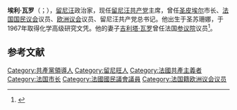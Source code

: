 '''埃利·瓦罗'''（{{lang-fr|Élie Hoarau}}；{{bd|1938年|7月8日}}），[[留尼汪|留尼汪]]政治家，现任[[留尼汪共产党|留尼汪共产党]]主席，曾任[[圣皮埃尔_(留尼汪)|圣皮埃尔]]市长、[[法国|法国]][[國民議會_(法國)|国民议会]]议员、[[欧洲议会|欧洲议会]]议员、留尼汪共产党总书记。他出生于圣苏珊娜，于1967年取得化学高级研究文凭。他的妻子[[吉利塔·瓦罗|吉利塔·瓦罗]]曾任法国[[参议院_(法国)|参议院]]议员<ref name=hoarau>{{cite web| url = http://www.europarl.europa.eu/members/expert/committees/view.do?committee=2874&partNumber=1&language=EN&id=96881 | title = Elie Hoarau | accessdate = 2010-09-09 | publisher = European Parliament}}</ref>。

== 参考文献 ==
{{reflist}}

[[Category:共產黨領導人|Category:共產黨領導人]]
[[Category:留尼旺人|Category:留尼旺人]]
[[Category:法國共產主義者|Category:法國共產主義者]]
[[Category:法国市长|Category:法国市长]]
[[Category:法國國民議會議員|Category:法國國民議會議員]]
[[Category:法国籍欧洲议会议员|Category:法国籍欧洲议会议员]]